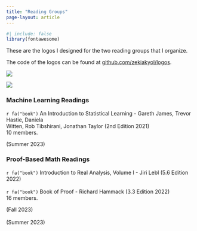 ```yaml
---
title: "Reading Groups"
page-layout: article
---
```


```r
#| include: false
library(fontawesome)
```

These are the logos I designed for the two reading groups that I organize.

The code of the logos can be found at [github.com/zekiakyol/logos](https://github.com/zekiakyol/logos){target="_blank"}.

::: {layout-ncol=2}
![](logos_png/mlreadings_logo.png)

![](logos_png/proofbasedmath_readings_logo.png)
:::

### **Machine Learning Readings**

::: {.d-flex .justify-content-between}
::: {}
`r fa("book")` An Introduction to Statistical Learning - Gareth James, Trevor Hastie, Daniela <br>
  Witten, Rob Tibshirani, Jonathan Taylor (2nd Edition 2021) <br> 
  10 members.
:::
::: {.text-end}
(Summer 2023) <br> 
:::
:::

### **Proof-Based Math Readings**

::: {.d-flex .justify-content-between}
::: {}
`r fa("book")` Introduction to Real Analysis, Volume I - Jiri Lebl (5.6 Edition 2022) <br> <br>
`r fa("book")` Book of Proof - Richard Hammack (3.3 Edition 2022) <br> 
  16 members. <br>
:::
::: {.text-end}
(Fall 2023) <br> <br>
(Summer 2023) <br> <br>
:::
:::
